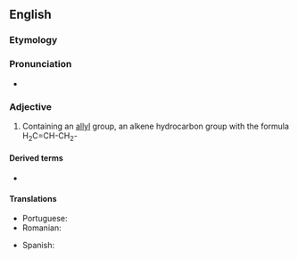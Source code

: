==English==

===Etymology===
{{suffix|allyl|ic|lang=en}}

===Pronunciation===
* {{IPA|əˈlɪlɪk|lang=en}}

===Adjective===
{{en-adj|-}}

# {{lb|en|organic chemistry}} Containing an [[allyl]] group, an alkene hydrocarbon group with the formula H<sub>2</sub>C=CH-CH<sub>2</sub>-

====Derived terms====
* {{l|en|homoallylic}}

====Translations====
{{trans-top|containing an allyl group}}
* Portuguese: {{t|pt|alílico}}
* Romanian: {{t|ro|alilic}}
{{trans-mid}}
* Spanish: {{t|es|alílico}}
{{trans-bottom}}